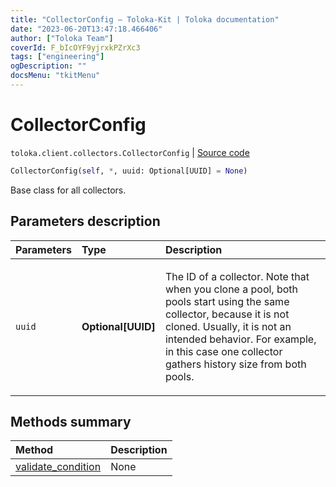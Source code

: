 ```yaml
---
title: "CollectorConfig — Toloka-Kit | Toloka documentation"
date: "2023-06-20T13:47:18.466406"
author: ["Toloka Team"]
coverId: F_bIcOYF9yjrxkPZrXc3
tags: ["engineering"]
ogDescription: ""
docsMenu: "tkitMenu"
---
```


# CollectorConfig

`toloka.client.collectors.CollectorConfig` | [Source code](https://github.com/Toloka/toloka-kit/blob/v1.2.0/src/client/collectors.py#L41)

```python
CollectorConfig(self, *, uuid: Optional[UUID] = None)
```

Base class for all collectors.

## Parameters description

| Parameters | Type | Description |
| :----------| :----| :-----------|
`uuid`|**Optional\[UUID\]**|<p>The ID of a collector. Note that when you clone a pool, both pools start using the same collector, because it is not cloned. Usually, it is not an intended behavior. For example, in this case one collector gathers history size from both pools.</p>

## Methods summary

| Method | Description |
| :------| :-----------|
[validate_condition](/docs/toloka-kit/reference/toloka.client.collectors.CollectorConfig.validate_condition)| None